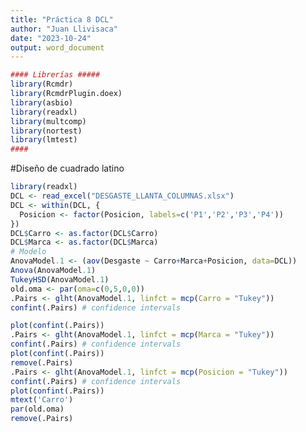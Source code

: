 ```yaml
---
title: "Práctica 8 DCL"
author: "Juan Llivisaca"
date: "2023-10-24"
output: word_document
---
```


```r
#### Librerías #####
library(Rcmdr)
library(RcmdrPlugin.doex)
library(asbio)
library(readxl)
library(multcomp)
library(nortest)
library(lmtest)
####
```

#Diseño de cuadrado latino

```r
library(readxl)
DCL <- read_excel("DESGASTE_LLANTA_COLUMNAS.xlsx")
DCL <- within(DCL, {
  Posicion <- factor(Posicion, labels=c('P1','P2','P3','P4'))
})
DCL$Carro <- as.factor(DCL$Carro)
DCL$Marca <- as.factor(DCL$Marca)
# Modelo 
AnovaModel.1 <- (aov(Desgaste ~ Carro+Marca+Posicion, data=DCL))
Anova(AnovaModel.1)
TukeyHSD(AnovaModel.1)
old.oma <- par(oma=c(0,5,0,0))
.Pairs <- glht(AnovaModel.1, linfct = mcp(Carro = "Tukey"))
confint(.Pairs) # confidence intervals

plot(confint(.Pairs))
.Pairs <- glht(AnovaModel.1, linfct = mcp(Marca = "Tukey"))
confint(.Pairs) # confidence intervals
plot(confint(.Pairs))
remove(.Pairs)
.Pairs <- glht(AnovaModel.1, linfct = mcp(Posicion = "Tukey"))
confint(.Pairs) # confidence intervals
plot(confint(.Pairs))
mtext('Carro')
par(old.oma)
remove(.Pairs)




```

